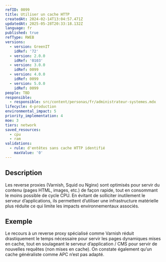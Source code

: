 ```yaml
---
refID: 0099
title: Utiliser un cache HTTP
createdAt: 2024-02-14T13:04:57.471Z
updatedAt: 2025-05-28T20:33:18.132Z
language: fr
published: true
refType: RWEB
versions:
  - version: GreenIT
    idRef: '72'
  - version: 2.0.0
    idRef: '0103'
  - version: 3.0.0
    idRef: 0099
  - version: 4.0.0
    idRef: 0099
  - version: 5.0.0
    idRef: 0099
people: TBD
responsible:
  - responsible: src/content/personas/fr/administrateur-systemes.mdx
lifecycle: 4-production
environmental_impact: 5
priority_implementation: 4
moe: 3
tiers: network
saved_resources:
  - cpu
  - ram
validations:
  - rule: d'entêtes sans cache HTTP identifié
    maxValue: '0'
---
```


## Description

Les reverse proxies (Varnish, Squid ou Nginx) sont optimisés pour servir du contenu (pages HTML, images, etc.) de façon rapide, tout en consommant le moins possible de cycle CPU. En évitant de solliciter inutilement le serveur d’applications, ils permettent d’utiliser une infrastructure matérielle plus réduite ce qui limite les impacts environnementaux associés.

## Exemple

Le recours à un reverse proxy spécialisé comme Varnish réduit drastiquement le temps nécessaire pour servir les pages dynamiques mises en cache, tout en soulageant le serveur d’application / CMS pour servir de nouvelles requêtes (non mises en cache). On constate également qu’un cache généraliste comme APC n’est pas adapté.
